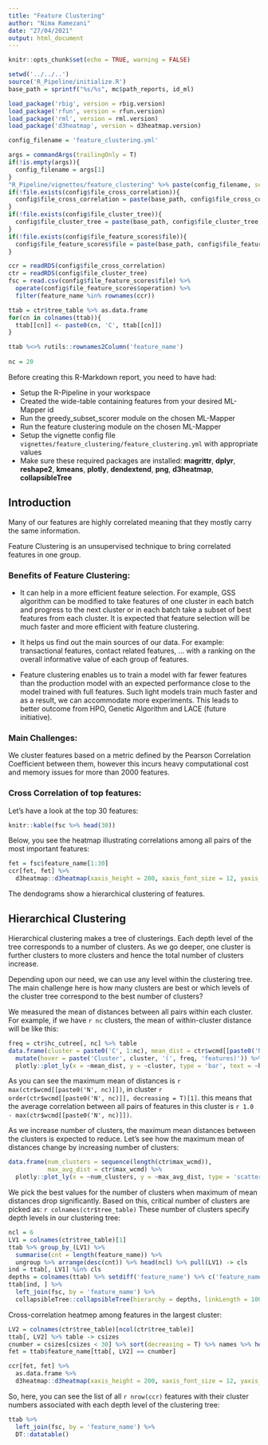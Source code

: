 ```yaml
---
title: "Feature Clustering"
author: "Nima Ramezani"
date: "27/04/2021"
output: html_document
---
```


```r
knitr::opts_chunk$set(echo = TRUE, warning = FALSE)

setwd('../../..')
source('R_Pipeline/initialize.R')
base_path = sprintf("%s/%s", mc$path_reports, id_ml)

load_package('rbig', version = rbig.version)
load_package('rfun', version = rfun.version)
load_package('rml', version = rml.version)
load_package('d3heatmap', version = d3heatmap.version)

config_filename = 'feature_clustering.yml'

args = commandArgs(trailingOnly = T)
if(!is.empty(args)){
  config_filename = args[1]
}
"R_Pipeline/vignettes/feature_clustering" %>% paste(config_filename, sep = '/') %>% yaml::read_yaml() -> config
if(!file.exists(config$file_cross_correlation)){
  config$file_cross_correlation = paste(base_path, config$file_cross_correlation, sep = '/')
}
if(!file.exists(config$file_cluster_tree)){
  config$file_cluster_tree = paste(base_path, config$file_cluster_tree, sep = '/')
}
if(!file.exists(config$file_feature_scores$file)){
  config$file_feature_scores$file = paste(base_path, config$file_feature_scores$file, sep = '/')
}

ccr = readRDS(config$file_cross_correlation)
ctr = readRDS(config$file_cluster_tree)
fsc = read.csv(config$file_feature_scores$file) %>% 
  operate(config$file_feature_scores$operation) %>% 
  filter(feature_name %in% rownames(ccr))

ttab = ctr$tree_table %>% as.data.frame
for(cn in colnames(ttab)){
  ttab[[cn]] <- paste0(cn, 'C', ttab[[cn]])
}

ttab %<>% rutils::rownames2Column('feature_name')
  
nc = 20

```

Before creating this R-Markdown report, you need to have had:

* Setup the R-Pipeline in your workspace
* Created the wide-table containing features from your desired ML-Mapper id
* Run the greedy_subset_scorer module on the chosen ML-Mapper
* Run the feature clustering module on the chosen ML-Mapper
* Setup the vignette config file ```vignettes/feature_clustering/feature_clustering.yml``` with appropriate values
* Make sure these required packages are installed: **magrittr**, **dplyr**, **reshape2**, **kmeans**, **plotly**, **dendextend**, **png**, **d3heatmap**, **collapsibleTree**

## Introduction

Many of our features are highly correlated meaning that 
they mostly carry the same information.

Feature Clustering is an unsupervised technique to bring correlated features in one group.

### Benefits of Feature Clustering:

* It can help in a more efficient feature selection. For example, GSS algorithm can be modified to take features of one cluster in each batch and progress to the next cluster or in each batch take a subset of best features from each cluster. It is expected that feature selection will be much faster and more efficient with feature clustering.

* It helps us find out the main sources of our data. For example: transactional features, contact related features, ... with a ranking on the overall informative value of each group of features.

* Feature clustering enables us to train a model with far fewer features than the production model with an expected performance close to the model trained with full features. Such light models train much faster and as a result, we can accommodate more experiments. This leads to better outcome from HPO, Genetic Algorithm and LACE (future initiative).

### Main Challenges: 

We cluster features based on a metric defined by the Pearson Correlation Coefficient between them, however this incurs heavy computational cost and memory issues for more than 2000 features.

### Cross Correlation of top features: 

Let's have a look at the top 30 features:


```r
knitr::kable(fsc %>% head(30))
```

Below, you see the heatmap illustrating correlations among all pairs of the most important features:

```r
fet = fsc$feature_name[1:30]
ccr[fet, fet] %>% 
  d3heatmap::d3heatmap(xaxis_height = 200, xaxis_font_size = 12, yaxis_width = 220, yaxis_font_size = 12)
```

The dendograms show a hierarchical clustering of features.


## Hierarchical Clustering

Hierarchical clustering makes a tree of clusterings. 
Each depth level of the tree corresponds to a number of clusters.
As we go deeper, one cluster is further clusters to more clusters and hence the total number of clusters increase.

Depending upon our need, we can use any level within the clustering tree.
The main challenge here is how many clusters are best or 
which levels of the cluster tree correspond to the best number of clusters?

We measured the mean of distances between all pairs within each cluster.
For example, if we have `r nc` clusters, the mean of within-cluster distance will be like this:


```r
freq = ctr$hc_cutree[, nc] %>% table
data.frame(cluster = paste0('C', 1:nc), mean_dist = ctr$wcmd[[paste0('N', nc)]]) %>% 
  mutate(hover = paste('Cluster', cluster, '(', freq, 'features)')) %>% 
  plotly::plot_ly(x = ~mean_dist, y = ~cluster, type = 'bar', text = ~hover)
```

As you can see the maximum mean of distances is `r max(ctr$wcmd[[paste0('N', nc)]])`, 
in cluster `r order(ctr$wcmd[[paste0('N', nc)]], decreasing = T)[1]`.
this means that the average correlation between all pairs of features in this cluster is `r 1.0 - max(ctr$wcmd[[paste0('N', nc)]])`.

As we increase number of clusters, the maximum mean distances between the clusters is expected to reduce.
Let's see how the maximum mean of distances change by increasing number of clusters:

```r
data.frame(num_clusters = sequence(length(ctr$max_wcmd)), 
           max_avg_dist = ctr$max_wcmd) %>% 
  plotly::plot_ly(x = ~num_clusters, y = ~max_avg_dist, type = 'scatter')
```

We pick the best values for the number of clusters when maximum of mean distances drop significantly.
Based on this, critical number of clusters are picked as:
`r colnames(ctr$tree_table)`
These number of clusters specify depth levels in our clustering tree:

```r
ncl = 6
LV1 = colnames(ctr$tree_table)[1]
ttab %>% group_by_(LV1) %>% 
  summarise(cnt = length(feature_name)) %>% 
  ungroup %>% arrange(desc(cnt)) %>% head(ncl) %>% pull(LV1) -> cls
ind = ttab[, LV1] %in% cls
depths = colnames(ttab) %>% setdiff('feature_name') %>% c('feature_name')
ttab[ind, ] %>% 
  left_join(fsc, by = 'feature_name') %>% 
  collapsibleTree::collapsibleTree(hierarchy = depths, linkLength = 100, nodeSize = 'max_score', aggFun = mean)

```


Cross-correlation heatmep among features in the largest cluster:

```r
LV2 = colnames(ctr$tree_table)[ncol(ctr$tree_table)]
ttab[, LV2] %>% table -> csizes
cnumber = csizes[csizes < 30] %>% sort(decreasing = T) %>% names %>% head(1)
fet = ttab$feature_name[ttab[, LV2] == cnumber]

ccr[fet, fet] %>% 
  as.data.frame %>% 
  d3heatmap::d3heatmap(xaxis_height = 200, xaxis_font_size = 12, yaxis_width = 220, yaxis_font_size = 12)
```

So, here, you can see the list of all `r nrow(ccr)` features with their cluster numbers associated with each depth level of the clustering tree:

```r
ttab %>% 
  left_join(fsc, by = 'feature_name') %>% 
  DT::datatable()
```


